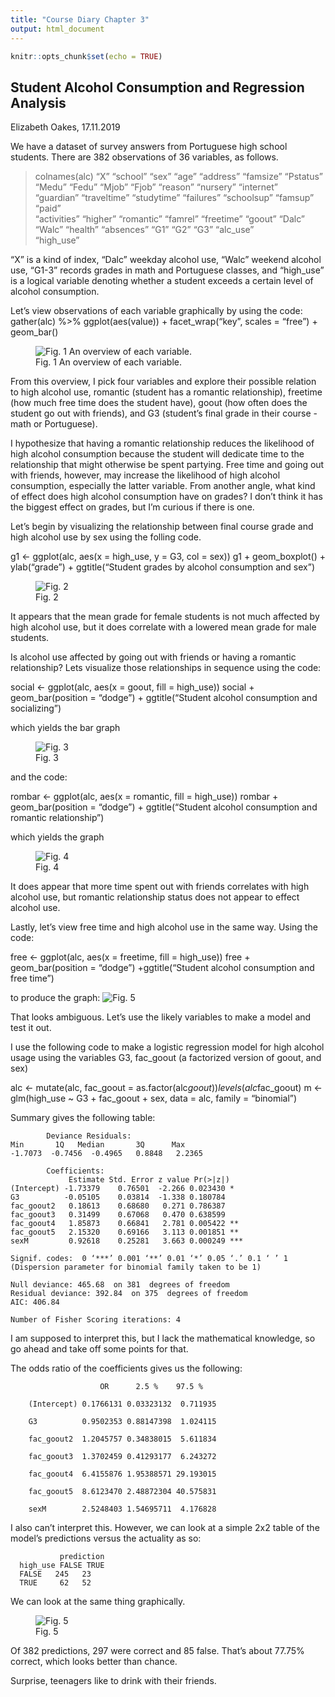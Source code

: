```yaml
---
title: "Course Diary Chapter 3"
output: html_document
---
```


```r
knitr::opts_chunk$set(echo = TRUE)
```

## Student Alcohol Consumption and Regression Analysis

Elizabeth Oakes, 17.11.2019

We have a dataset of survey answers from Portuguese high school students. There are 382 observations of 36 variables, as follows. 

> colnames(alc)
  "X"          "school"     "sex"        "age"        "address"    "famsize"    "Pstatus"   
  "Medu"       "Fedu"       "Mjob"       "Fjob"       "reason"     "nursery"    "internet"  
  "guardian"   "traveltime" "studytime"  "failures"   "schoolsup"  "famsup"     "paid"      
  "activities" "higher"     "romantic"   "famrel"     "freetime"   "goout"      "Dalc"      
  "Walc"       "health"     "absences"   "G1"         "G2"         "G3"         "alc_use"   
  "high_use"

"X" is a kind of index, "Dalc" weekday alcohol use, "Walc" weekend alcohol use, "G1-3" records grades in math and Portuguese classes, and "high_use" is a logical variable denoting whether a student exceeds a certain level of alcohol consumption.

Let's view observations of each variable graphically by using the code: 
gather(alc) %>% ggplot(aes(value)) + facet_wrap("key", scales = "free") + geom_bar()

![Fig. 1 An overview of each variable.](C:/Users/E/Documents/IODS-project/data/variable_summary.png)

From this overview, I pick four variables and explore their possible relation to high alcohol use, romantic (student has a romantic relationship), freetime (how much free time does the student have), goout (how often does the student go out with friends), and G3 (student's final grade in their course - math or Portuguese).

I hypothesize that having a romantic relationship reduces the likelihood of high alcohol consumption because the student will dedicate time to the relationship that might otherwise be spent partying. Free time and going out with friends, however, may increase the likelihood of high alcohol consumption, especially the latter variable. From another angle, what kind of effect does high alcohol consumption have on grades? I don't think it has the biggest effect on grades, but I'm curious if there is one.

Let's begin by visualizing the relationship between final course grade and high alcohol use by sex using the folling code.

g1 <- ggplot(alc, aes(x = high_use, y = G3,  col = sex))
g1 + geom_boxplot() + ylab("grade") + ggtitle("Student grades by alcohol consumption and sex")

![Fig. 2](C:/Users/E/Documents/IODS-project/data/grades.png)

It appears that the mean grade for female students is not much affected by high alcohol use, but it does correlate with a lowered mean grade for male students.

Is alcohol use affected by going out with friends or having a romantic relationship? Lets visualize those relationships in sequence using the code:

social <- ggplot(alc, aes(x = goout, fill = high_use))
social + geom_bar(position = "dodge") + ggtitle("Student alcohol consumption and socializing")

which yields the bar graph

![Fig. 3](C:/Users/E/Documents/IODS-project/data/social.png)

and the code:

rombar <- ggplot(alc, aes(x = romantic, fill = high_use))
rombar + geom_bar(position = "dodge") + ggtitle("Student alcohol consumption and romantic relationship")

which yields the graph

![Fig. 4](C:/Users/E/Documents/IODS-project/data/rom.png)

It does appear that more time spent out with friends correlates with high alcohol use, but romantic relationship status does not appear to effect alcohol use.

Lastly, let's view free time and high alcohol use in the same way. Using the code:

free <- ggplot(alc, aes(x = freetime, fill = high_use))
free + geom_bar(position = "dodge") +ggtitle("Student alcohol consumption and free time")

to produce the graph:
![Fig. 5](C:/Users/E/Documents/IODS-project/data/free.png)

That looks ambiguous. Let's use the likely variables to make a model and test it out.

I use the following code to make a logistic regression model for high alcohol usage using the variables G3, fac_goout (a factorized version of goout, and sex)

alc <- mutate(alc, fac_goout = as.factor(alc$goout))
levels(alc$fac_goout)
m <- glm(high_use ~ G3 + fac_goout + sex, data = alc, family = "binomial")

Summary gives the following table:

            Deviance Residuals: 
    Min       1Q   Median       3Q      Max  
    -1.7073  -0.7456  -0.4965   0.8848   2.2365  

            Coefficients:
                 Estimate Std. Error z value Pr(>|z|)    
    (Intercept) -1.73379    0.76501  -2.266 0.023430 *  
    G3          -0.05105    0.03814  -1.338 0.180784    
    fac_goout2   0.18613    0.68680   0.271 0.786387    
    fac_goout3   0.31499    0.67068   0.470 0.638599    
    fac_goout4   1.85873    0.66841   2.781 0.005422 ** 
    fac_goout5   2.15320    0.69166   3.113 0.001851 ** 
    sexM         0.92618    0.25281   3.663 0.000249 ***

    Signif. codes:  0 ‘***’ 0.001 ‘**’ 0.01 ‘*’ 0.05 ‘.’ 0.1 ‘ ’ 1
    (Dispersion parameter for binomial family taken to be 1)

    Null deviance: 465.68  on 381  degrees of freedom
    Residual deviance: 392.84  on 375  degrees of freedom
    AIC: 406.84

    Number of Fisher Scoring iterations: 4

I am supposed to interpret this, but I lack the mathematical knowledge, so go ahead and take off some points for that.

The odds ratio of the coefficients gives us the following:

                        OR      2.5 %    97.5 %

        (Intercept) 0.1766131 0.03323132  0.711935

        G3          0.9502353 0.88147398  1.024115

        fac_goout2  1.2045757 0.34838015  5.611834

        fac_goout3  1.3702459 0.41293177  6.243272

        fac_goout4  6.4155876 1.95388571 29.193015

        fac_goout5  8.6123470 2.48872304 40.575831

        sexM        2.5248403 1.54695711  4.176828

I also can't interpret this. However, we can look at a simple 2x2 table of the model's predictions versus the actuality as so:

               prediction
      high_use FALSE TRUE
      FALSE   245   23
      TRUE     62   52

We can look at the same thing graphically.

![Fig. 5](C:/Users/E/Documents/IODS-project/data/ugh.png)

Of 382 predictions, 297 were correct and 85 false. That's about 77.75% correct, which looks better than chance.

Surprise, teenagers like to drink with their friends.
